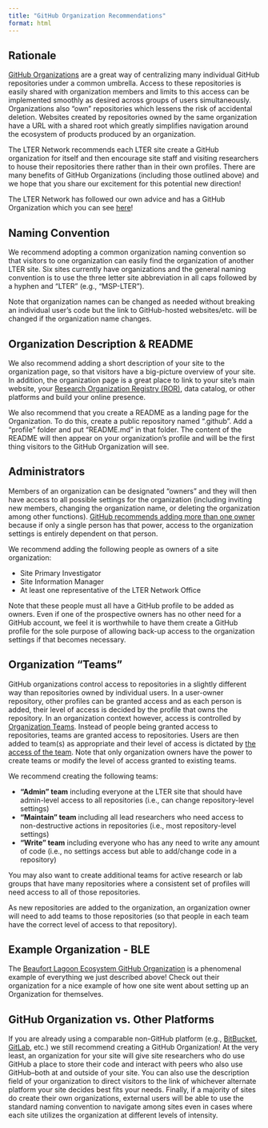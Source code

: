 ```yaml
---
title: "GitHub Organization Recommendations"
format: html
---
```


## Rationale

[GitHub Organizations](https://docs.github.com/en/organizations/collaborating-with-groups-in-organizations/about-organizations) are a great way of centralizing many individual GitHub repositories under a common umbrella. Access to these repositories is easily shared with organization members and limits to this access can be implemented smoothly as desired across groups of users simultaneously. Organizations also "own" repositories which lessens the risk of accidental deletion. Websites created by repositories owned by the same organization have a URL with a shared root which greatly simplifies navigation around the ecosystem of products produced by an organization.

The LTER Network recommends each LTER site create a GitHub organization for itself and then encourage site staff and visiting researchers to house their repositories there rather than in their own profiles. There are many benefits of GitHub Organizations (including those outlined above) and we hope that you share our excitement for this potential new direction!

The LTER Network has followed our own advice and has a GitHub Organization which you can see [here](https://github.com/lter)!

## Naming Convention

We recommend adopting a common organization naming convention so that visitors to one organization can easily find the organization of another LTER site. Six sites currently have organizations and the general naming convention is to use the three letter site abbreviation in all caps followed by a hyphen and "LTER" (e.g., "MSP-LTER").

Note that organization names can be changed as needed without breaking an individual user's code but the link to GitHub-hosted websites/etc. will be changed if the organization name changes.

## Organization Description & README

We also recommend adding a short description of your site to the organization page, so that visitors have a big-picture overview of your site. In addition, the organization page is a great place to link to your site's main website, your [Research Organization Registry (ROR)](https://ror.org/search?query=LTER), data catalog, or other platforms and build your online presence.

We also recommend that you create a README as a landing page for the Organization. To do this, create a public repository named ".github". Add a "profile" folder and put "README.md" in that folder. The content of the README will then appear on your organization's profile and will be the first thing visitors to the GitHub Organization will see.

## Administrators

Members of an organization can be designated "owners" and they will then have access to all possible settings for the organization (including inviting new members, changing the organization name, or deleting the organization among other functions). [GitHub recommends adding more than one owner](https://docs.github.com/en/organizations/managing-peoples-access-to-your-organization-with-roles/maintaining-ownership-continuity-for-your-organization) because if only a single person has that power, access to the organization settings is entirely dependent on that person.

We recommend adding the following people as owners of a site organization:

- Site Primary Investigator
- Site Information Manager
- At least one representative of the LTER Network Office

Note that these people must all have a GitHub profile to be added as owners. Even if one of the prospective owners has no other need for a GitHub account, we feel it is worthwhile to have them create a GitHub profile for the sole purpose of allowing back-up access to the organization settings if that becomes necessary.

## Organization "Teams"

GitHub organizations control access to repositories in a slightly different way than repositories owned by individual users. In a user-owner repository, other profiles can be granted access and as each person is added, their level of access is decided by the profile that owns the repository. In an organization context however, access is controlled by [Organization Teams](https://docs.github.com/en/organizations/organizing-members-into-teams/about-teams). Instead of people being granted access to repositories, teams are granted access to repositories. Users are then added to team(s) as appropriate and their level of access is dictated by [the access of the team](https://docs.github.com/en/enterprise-server@3.7/organizations/managing-user-access-to-your-organizations-repositories/repository-roles-for-an-organization). Note that only organization owners have the power to create teams or modify the level of access granted to existing teams.

We recommend creating the following teams:

- **"Admin" team** including everyone at the LTER site that should have admin-level access to all repositories (i.e., can change repository-level settings)
- **"Maintain" team** including all lead researchers who need access to non-destructive actions in repositories (i.e., most repository-level settings)
- **"Write" team** including everyone who has any need to write any amount of code (i.e., no settings access but able to add/change code in a repository)

You may also want to create additional teams for active research or lab groups that have many repositories where a consistent set of profiles will need access to all of those repositories.

As new repositories are added to the organization, an organization owner will need to add teams to those repositories (so that people in each team have the correct level of access to that repository).

## Example Organization - BLE

The [Beaufort Lagoon Ecosystem GitHub Organization](https://github.com/BLE-LTER) is a phenomenal example of everything we just described above! Check out their organization for a nice example of how one site went about setting up an Organization for themselves.

## GitHub Organization vs. Other Platforms

If you are already using a comparable non-GitHub platform (e.g., [BitBucket](https://bitbucket.org/product), [GitLab](https://about.gitlab.com/), etc.) we still recommend creating a GitHub Organization! At the very least, an organization for your site will give site researchers who do use GitHub a place to store their code and interact with peers who also use GitHub–both at and outside of your site. You can also use the description field of your organization to direct visitors to the link of whichever alternate platform your site decides best fits your needs. Finally, if a majority of sites do create their own organizations, external users will be able to use the standard naming convention to navigate among sites even in cases where each site utilizes the organization at different levels of intensity.
